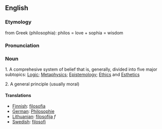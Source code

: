 ==English==
=== Etymology ===

from Greek (philosophia): philos = love + sophia = wisdom

=== Pronunciation ===


=== Noun ===

1.  A comprehesive system of belief that is, generally, divided into five major subtopics:  [[Logic]]; [[Metaphysics]]; [[Epistemology]]; [[Ethics]] and [[Esthetics]]

2. A general principle (usually moral)

==== Translations ====

*[[Finnish]]: [[filosofia]]
*[[German]]: [[Philosophie]]
*[[Lithuanian]]: [[filosofija]] ''f''
*[[Swedish]]: [[filosofi]]